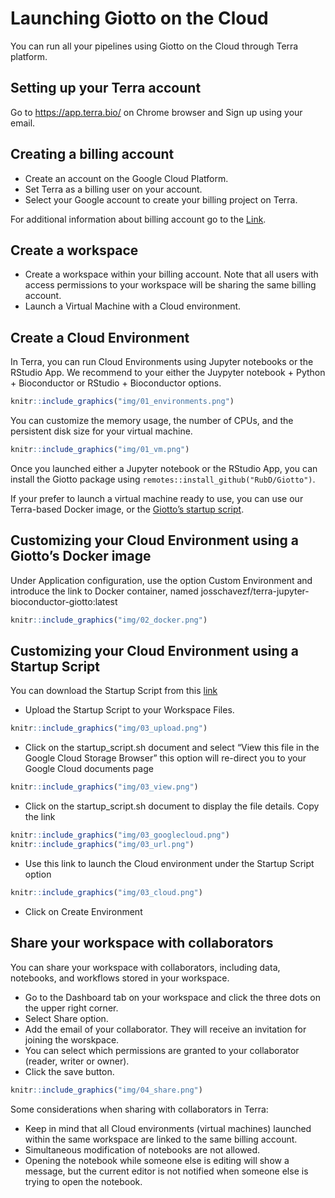 # Launching Giotto on the Cloud

You can run all your pipelines using Giotto on the Cloud through Terra platform.

## Setting up your Terra account

Go to <https://app.terra.bio/> on Chrome browser and Sign up using your email.


## Creating a billing account

- Create an account on the Google Cloud Platform.
- Set Terra as a billing user on your account.
- Select your Google account to create your billing project on Terra.

For additional information about billing account go to the [Link](https://support.terra.bio/hc/en-us/articles/360048632271-Understanding-Terra-costs-and-billing).

## Create a workspace

- Create a workspace within your billing account. Note that all users with access permissions to your workspace will be sharing the same billing account.
- Launch a Virtual Machine with a Cloud environment.


## Create a Cloud Environment

In Terra, you can run Cloud Environments using Jupyter notebooks or the RStudio App. We recommend to your either the Juypyter notebook + Python + Bioconductor or RStudio + Bioconductor options. 

```r
knitr::include_graphics("img/01_environments.png")
```

You can customize the memory usage, the number of CPUs, and the persistent disk size for your virtual machine.

```r
knitr::include_graphics("img/01_vm.png")
```

Once you launched either a Jupyter notebook or the RStudio App, you can install the Giotto package using `remotes::install_github("RubD/Giotto")`.

If your prefer to launch a virtual machine ready to use, you can use our Terra-based Docker image, or the [Giotto's startup script](https://github.com/josschavezf/giotto_cloud/blob/main/startup_script.sh).


## Customizing your Cloud Environment using a Giotto's Docker image

Under Application configuration, use the option Custom Environment and introduce the link to Docker container, named josschavezf/terra-jupyter-bioconductor-giotto:latest

```r
knitr::include_graphics("img/02_docker.png")
```

## Customizing your Cloud Environment using a Startup Script

You can download the Startup Script from this [link](https://github.com/josschavezf/giotto_cloud/blob/main/startup_script.sh)

- Upload the Startup Script to your Workspace Files.

```r
knitr::include_graphics("img/03_upload.png")
```

- Click on the startup_script.sh document and select "View this file in the Google Cloud Storage Browser " this option will re-direct you to your Google Cloud documents page

```r
knitr::include_graphics("img/03_view.png")
```

- Click on the startup_script.sh document to display the file details. Copy the link

```r
knitr::include_graphics("img/03_googlecloud.png")
knitr::include_graphics("img/03_url.png")
```

- Use this link to launch the Cloud environment under the Startup Script option

```r
knitr::include_graphics("img/03_cloud.png")
```

- Click on Create Environment


## Share your workspace with collaborators

You can share your workspace with collaborators, including data, notebooks, and workflows stored in your workspace.

- Go to the Dashboard tab on your workspace and click the three dots on the upper right corner.
- Select Share option.
- Add the email of your collaborator. They will receive an invitation for joining the worskpace.
- You can select which permissions are granted to your collaborator (reader, writer or owner).
- Click the save button.

```r
knitr::include_graphics("img/04_share.png")
```

Some considerations when sharing with collaborators in Terra:

- Keep in mind that all Cloud environments (virtual machines) launched within the same workspace are linked to the same billing account.
- Simultaneous modification of notebooks are not allowed.
- Opening the notebook while someone else is editing will show a message, but the current editor is not notified when someone else is trying to open the notebook.


